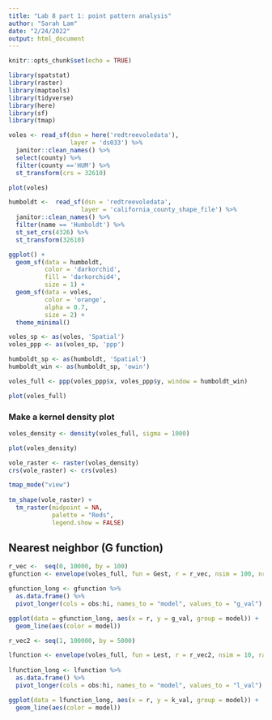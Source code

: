 ```yaml
---
title: "Lab 8 part 1: point pattern analysis"
author: "Sarah Lam"
date: "2/24/2022"
output: html_document
---
```


```r
knitr::opts_chunk$set(echo = TRUE)

library(spatstat)
library(raster)
library(maptools)
library(tidyverse)
library(here)
library(sf)
library(tmap)
```

```r
voles <- read_sf(dsn = here('redtreevoledata'), 
                 layer = 'ds033') %>% 
  janitor::clean_names() %>% 
  select(county) %>% 
  filter(county =='HUM') %>% 
  st_transform(crs = 32610)

plot(voles)

humboldt <-  read_sf(dsn = 'redtreevoledata',
                    layer = 'california_county_shape_file') %>% 
  janitor::clean_names() %>% 
  filter(name == 'Humboldt') %>% 
  st_set_crs(4326) %>% 
  st_transform(32610)
```

```r
ggplot() +
  geom_sf(data = humboldt, 
          color = 'darkorchid', 
          fill = 'darkorchid4', 
          size = 1) +
  geom_sf(data = voles, 
          color = 'orange', 
          alpha = 0.7, 
          size = 2) +
  theme_minimal()
```

```r
voles_sp <- as(voles, 'Spatial')
voles_ppp <- as(voles_sp, 'ppp')

humboldt_sp <- as(humboldt, 'Spatial')
humboldt_win <- as(humboldt_sp, 'owin')

voles_full <- ppp(voles_ppp$x, voles_ppp$y, window = humboldt_win) 

plot(voles_full)
```

### Make a kernel density plot 

```r
voles_density <- density(voles_full, sigma = 1000)

plot(voles_density)
```

```r
vole_raster <- raster(voles_density) 
crs(vole_raster) <- crs(voles)

tmap_mode("view")
 
tm_shape(vole_raster) +
  tm_raster(midpoint = NA, 
            palette = "Reds", 
            legend.show = FALSE)
```

## Nearest neighbor (G function) 

```r
r_vec <-  seq(0, 10000, by = 100)
gfunction <- envelope(voles_full, fun = Gest, r = r_vec, nsim = 100, nrank = 2) 

gfunction_long <- gfunction %>% 
  as.data.frame() %>% 
  pivot_longer(cols = obs:hi, names_to = "model", values_to = "g_val")

ggplot(data = gfunction_long, aes(x = r, y = g_val, group = model)) +
  geom_line(aes(color = model))

```

```r
r_vec2 <- seq(1, 100000, by = 5000) 

lfunction <- envelope(voles_full, fun = Lest, r = r_vec2, nsim = 10, rank = 2, global = TRUE)
 
lfunction_long <- lfunction %>% 
  as.data.frame() %>% 
  pivot_longer(cols = obs:hi, names_to = "model", values_to = "l_val")

ggplot(data = lfunction_long, aes(x = r, y = k_val, group = model)) +
  geom_line(aes(color = model))
```




